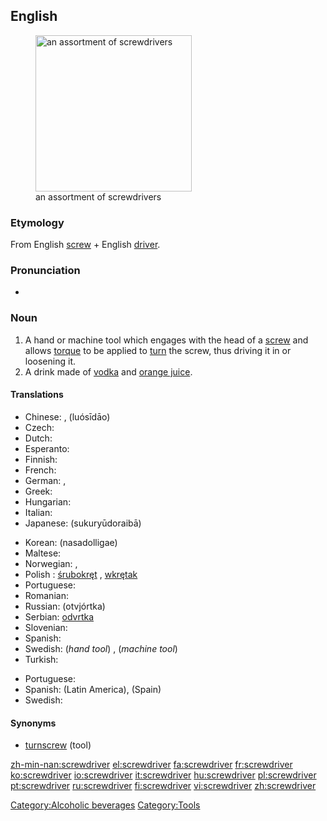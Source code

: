 ==English==
[[Image:Driver_tools.jpg|thumb|right|250px|an assortment of screwdrivers]]

===Etymology===
From English [[screw]] + English [[driver]].

===Pronunciation===
* {{audio|en-us-screwdriver.ogg|Audio (US)}}

===Noun===
{{wikipedia}}
{{en-noun}}

# A hand or machine tool which engages with the head of a [[screw]] and allows [[torque]] to be applied to [[turn]] the screw, thus driving it in or loosening it.
# A drink made of [[vodka]] and [[orange juice]].

====Translations====
{{trans-top|tool}}
* Chinese: {{t|cmn|螺絲刀|sc=Hani|xs=Mandarin}}, {{t|cmn|螺丝刀|sc=Hani|xs=Mandarin}} (luósīdāo)
* Czech: {{t-|cs|šroubovák|m}}
* Dutch: {{t+|nl|schroevendraaier|m}} <!-- [[schroevedraaier]] is no official Dutch spelling -->
* Esperanto: {{t-|eo|ŝraŭbturnilo|xs=Esperanto}}
* Finnish: {{t+|fi|ruuvimeisseli}}
* French: {{t+|fr|tournevis|m}}
* German: {{t+|de|Schraubenzieher|m}}, {{t|de|Schraubendreher|m}}
* Greek: {{t+|el|κατσαβίδι|n|sc=Grek}}
* Hungarian: {{t+|hu|csavarhúzó}}
* Italian: {{t+|it|cacciavite|m}}
* Japanese: {{t-|ja|スクリュードライバー|sc=Jpan}} (sukuryūdoraibā)
{{trans-mid}}
* Korean: {{t+|ko|나사돌리개|sc=Hang}} (nasadolligae)
* Maltese: {{t-|mt|tornavit|m|xs=Maltese}}
* Norwegian: {{t+|no|skrujern}}, {{t-|no|skrutrekker}}
* Polish : [[śrubokręt]] {{m}}, [[wkrętak]] {{m}}
* Portuguese: {{t+|pt|chave de fenda|f}}
* Romanian: {{t-|ro|şurubelniţă|f}}
* Russian: {{t-|ru|отвёртка|f|sc=Cyrl}} (otvjórtka)
* Serbian: [[odvrtka]] {{f}}
* Slovenian: {{t|sl|izvijač|m}}
* Spanish: {{t-|es|destornillador|m}}
* Swedish: {{t+|sv|skruvmejsel|c}} (''hand tool'') , {{t+|sv|skruvdragare|c}} (''machine tool'')
* Turkish: {{t+|tr|tornavida}}
{{trans-bottom}}

{{trans-top|drink}}
* Portuguese: {{t-|pt|vodca com suco de laranja|f}}
* Spanish: {{t|es|desarmador|m}} (Latin America), {{t|es|vodka con naranja|f}} (Spain)
* Swedish: {{t-|sv|screwdriver|c}}
{{trans-bottom}}

====Synonyms====
* [[turnscrew]] (tool)

[[Category:Alcoholic beverages]]
[[Category:Tools]]

[[zh-min-nan:screwdriver]]
[[el:screwdriver]]
[[fa:screwdriver]]
[[fr:screwdriver]]
[[ko:screwdriver]]
[[io:screwdriver]]
[[it:screwdriver]]
[[hu:screwdriver]]
[[pl:screwdriver]]
[[pt:screwdriver]]
[[ru:screwdriver]]
[[fi:screwdriver]]
[[vi:screwdriver]]
[[zh:screwdriver]]